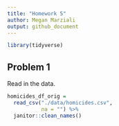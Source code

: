```yaml
---
title: "Homework 5"
author: Megan Marziali
output: github_document
---
```


```r
library(tidyverse)
```

## Problem 1

Read in the data.

```r
homicides_df_orig = 
  read_csv("./data/homicides.csv",
           na = "") %>% 
  janitor::clean_names()
```

